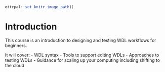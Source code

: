 
```r
ottrpal::set_knitr_image_path()
```
# Introduction
This course is an introduction to designing and testing WDL workflows for beginners.  

It will cover:
- WDL syntax
- Tools to support editing WDLs
- Approaches to testing WDLs
- Guidance for scaling up your computing including shifting to the cloud

